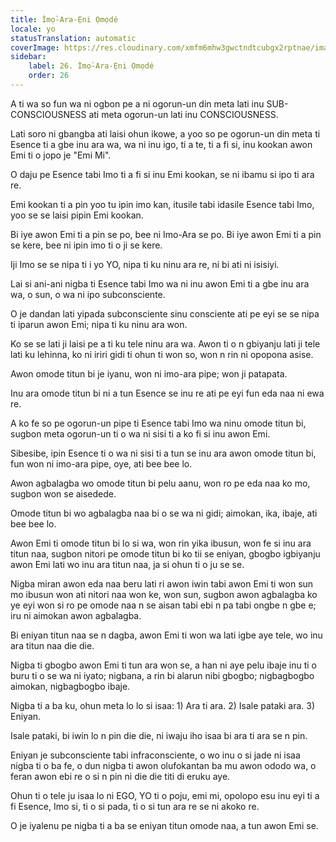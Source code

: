 ```yaml
---
title: Ìmọ̀-Ara-Ẹni Ọmọdé
locale: yo
statusTranslation: automatic
coverImage: https://res.cloudinary.com/xmfm6mhw3gwctndtcubgx2rptnae/image/upload/v1740468922/small_cover_tratado_de_psicologia_revolucionaria_a4c0dca4e0.webp
sidebar:
    label: 26. Ìmọ̀-Ara-Ẹni Ọmọdé
    order: 26
---
```

A ti wa so fun wa ni ogbon pe a ni ogorun-un din meta lati inu SUB-CONSCIOUSNESS ati meta ogorun-un lati inu CONSCIOUSNESS.

Lati soro ni gbangba ati laisi ohun ikowe, a yoo so pe ogorun-un din meta ti Esence ti a gbe inu ara wa, wa ni inu igo, ti a te, ti a fi si, inu kookan awon Emi ti o jopo je "Emi Mi".

O daju pe Esence tabi Imo ti a fi si inu Emi kookan, se ni ibamu si ipo ti ara re.

Emi kookan ti a pin yoo tu ipin imo kan, itusile tabi idasile Esence tabi Imo, yoo se se laisi pipin Emi kookan.

Bi iye awon Emi ti a pin se po, bee ni Imo-Ara se po. Bi iye awon Emi ti a pin se kere, bee ni ipin imo ti o ji se kere.

Iji Imo se se nipa ti i yo YO, nipa ti ku ninu ara re, ni bi ati ni isisiyi.

Lai si ani-ani nigba ti Esence tabi Imo wa ni inu awon Emi ti a gbe inu ara wa, o sun, o wa ni ipo subconsciente.

O je dandan lati yipada subconsciente sinu consciente ati pe eyi se se nipa ti iparun awon Emi; nipa ti ku ninu ara won.

Ko se se lati ji laisi pe a ti ku tele ninu ara wa. Awon ti o n gbiyanju lati ji tele lati ku lehinna, ko ni iriri gidi ti ohun ti won so, won n rin ni opopona asise.

Awon omode titun bi je iyanu, won ni imo-ara pipe; won ji patapata.

Inu ara omode titun bi ni a tun Esence se inu re ati pe eyi fun eda naa ni ewa re.

A ko fe so pe ogorun-un pipe ti Esence tabi Imo wa ninu omode titun bi, sugbon meta ogorun-un ti o wa ni sisi ti a ko fi si inu awon Emi.

Sibesibe, ipin Esence ti o wa ni sisi ti a tun se inu ara awon omode titun bi, fun won ni imo-ara pipe, oye, ati bee bee lo.

Awon agbalagba wo omode titun bi pelu aanu, won ro pe eda naa ko mo, sugbon won se aisedede.

Omode titun bi wo agbalagba naa bi o se wa ni gidi; aimokan, ika, ibaje, ati bee bee lo.

Awon Emi ti omode titun bi lo si wa, won rin yika ibusun, won fe si inu ara titun naa, sugbon nitori pe omode titun bi ko tii se eniyan, gbogbo igbiyanju awon Emi lati wo inu ara titun naa, ja si ohun ti o ju se se.

Nigba miran awon eda naa beru lati ri awon iwin tabi awon Emi ti won sun mo ibusun won ati nitori naa won ke, won sun, sugbon awon agbalagba ko ye eyi won si ro pe omode naa n se aisan tabi ebi n pa tabi ongbe n gbe e; iru ni aimokan awon agbalagba.

Bi eniyan titun naa se n dagba, awon Emi ti won wa lati igbe aye tele, wo inu ara titun naa die die.

Nigba ti gbogbo awon Emi ti tun ara won se, a han ni aye pelu ibaje inu ti o buru ti o se wa ni iyato; nigbana, a rin bi alarun nibi gbogbo; nigbagbogbo aimokan, nigbagbogbo ibaje.

Nigba ti a ba ku, ohun meta lo lo si isaa: 1) Ara ti ara. 2) Isale pataki ara. 3) Eniyan.

Isale pataki, bi iwin lo n pin die die, ni iwaju iho isaa bi ara ti ara se n pin.

Eniyan je subconsciente tabi infraconsciente, o wo inu o si jade ni isaa nigba ti o ba fe, o dun nigba ti awon olufokantan ba mu awon ododo wa, o feran awon ebi re o si n pin ni die die titi di eruku aye.

Ohun ti o tele ju isaa lo ni EGO, YO ti o poju, emi mi, opolopo esu inu eyi ti a fi Esence, Imo si, ti o si pada, ti o si tun ara re se ni akoko re.

O je iyalenu pe nigba ti a ba se eniyan titun omode naa, a tun awon Emi se.

